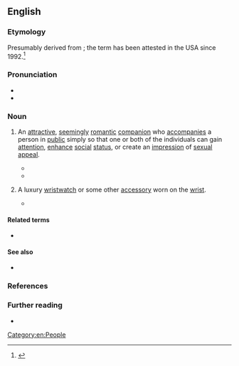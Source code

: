 ==English==

===Etymology===
Presumably derived from {{m|en|eye candy}}; the term has been attested in the USA since 1992.<ref>{{R:Word Spy|url=http://wordspy.com/index.php?word=arm-candy|date=22 January 1999|accessdate=4 June 2017}}</ref>

===Pronunciation===
* {{audio|en|en-au-arm candy.ogg|Audio (AU)}}
* {{hyphenation|en|arm can|dy}}

===Noun===
{{en-noun|-}}

# {{lb|en|idiomatic}} An [[attractive]], [[seemingly]] [[romantic#Adjective|romantic]] [[companion]] who [[accompany|accompanies]] a person in [[public]] simply so that one or both of the individuals can gain [[attention]], [[enhance]] [[social]] [[status]], or create an [[impression]] of [[sexual]] [[appeal#Noun|appeal]].
#: {{syn|en|armpiece}}
#* {{quote-journal|en|author=Marcia Froelke Coburn|title=Marilyn’s enduring appeal|url=http://articles.chicagotribune.com/1992-08-21/entertainment/9203160308_1_marilyn-collection-marilyn-monroe-new-releases|archiveurl=https://web.archive.org/web/20160304225535/http://articles.chicagotribune.com/1992-08-21/entertainment/9203160308_1_marilyn-collection-marilyn-monroe-new-releases|archivedate=4 March 2016|newspaper={{w|Chicago Tribune}}|date=21 August 1992|passage=''{{w|All About Eve}}'' (1950, FoxVideo). &#91;{{w|Marilyn Monroe}} had&#93; already had mini-roles in eight movies when she turned up as {{w|George Sanders}}' '''arm candy''' in the party scenes of this film.}}
#* {{quote-journal|en|author=Jeffrey Ressner|authorlink=Jeffrey Ressner|title=Shot on location|url=http://content.time.com/time/magazine/article/0,9171,1004253,00.html|archiveurl=https://web.archive.org/web/20160417050723/http://content.time.com/time/magazine/article/0,9171,1004253,00.html|archivedate=17 April 2016|magazine=[[w:Time (magazine)|Time]]|date=17 February 2003|passage=Friends described her as always ready to serve as "'''arm candy'''"—that is, a pretty date—to industry players, in hopes of landing a role.}}
# {{lb|en|rare}} A luxury [[wristwatch]] or some other [[accessory]] worn on the [[wrist]].
#* {{quote-journal|en|title=Do You|year=2016|month=March|work=Ebony|page=50|pageurl=https://archive.org/details/bodybrigade2016unse/page/50/mode/1up|passage=Beyond just looking the part, this '''arm candy''' is a world-class piece of technology.}}

====Related terms====
* {{l|en|eye candy}}

====See also====
* {{l|en|trophy wife}}

===References===
<references/>

===Further reading===
* {{R:OneLook}}

[[Category:en:People]]